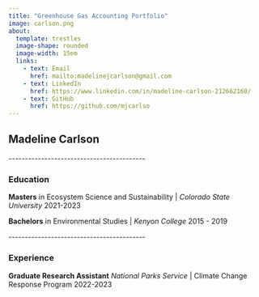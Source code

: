 ```yaml
---
title: "Greenhouse Gas Accounting Portfolio"
image: carlson.png
about: 
  template: trestles
  image-shape: rounded
  image-width: 15em
  links:
    - text: Email
      href: mailto:madelinejcarlson@gmail.com
    - text: LinkedIn
      href: https://www.linkedin.com/in/madeline-carlson-212662160/
    - text: GitHub
      href: https://github.com/mjcarlso
---
```


## **Madeline Carlson**

\-\-\-\-\-\-\-\-\-\-\-\-\-\-\-\-\-\-\-\-\-\-\-\-\-\-\-\-\-\-\-\-\-\-\-\-\-\-\-\-\--

### **Education**

**Masters** in Ecosystem Science and Sustainability \| *Colorado State University* 2021-2023

**Bachelors** in Environmental Studies \| *Kenyon College* 2015 - 2019

\-\-\-\-\-\-\-\-\-\-\-\-\-\-\-\-\-\-\-\-\-\-\-\-\-\-\-\-\-\-\-\-\-\-\-\-\-\-\-\-\--

### **Experience**

**Graduate Research Assistant** *National Parks Service* \| Climate Change Response Program 2022-2023
